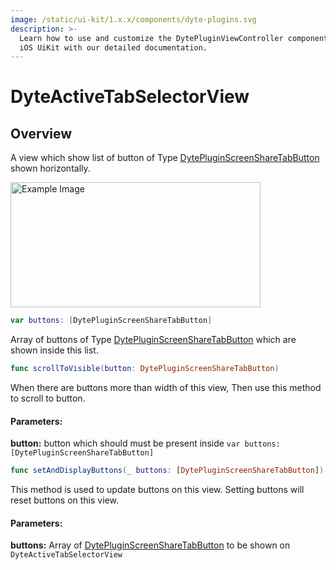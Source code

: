 ```yaml
---
image: /static/ui-kit/1.x.x/components/dyte-plugins.svg
description: >-
  Learn how to use and customize the DytePluginViewController component in Ospi's
  iOS UiKit with our detailed documentation.
---
```


# DyteActiveTabSelectorView
## Overview
A view which show list of button of Type [DytePluginScreenShareTabButton](/ios/components/dyte-pluginScreenShareTab-button) shown
 horizontally.

<img src="/static/ios/ios_active_HorizontalView.png" alt="Example Image" width="400" height="200"/>


```swift
var buttons: [DytePluginScreenShareTabButton]
```
Array of buttons of Type [DytePluginScreenShareTabButton](/ios/components/dyte-pluginScreenShareTab-button) which are shown inside this list. 


```swift
func scrollToVisible(button: DytePluginScreenShareTabButton)
```
When there are buttons more than width of this view, Then use this method to scroll to button.
#### Parameters:
**button:** button which should must be present inside `var buttons: [DytePluginScreenShareTabButton]`


```swift
func setAndDisplayButtons(_ buttons: [DytePluginScreenShareTabButton]) 
```
This method is used to update buttons on this view. Setting buttons will reset buttons on this view.
#### Parameters:
**buttons:** Array of [DytePluginScreenShareTabButton](/ios/components/dyte-pluginScreenShareTab-button)
 to be shown on `DyteActiveTabSelectorView`


<head>
  <title>iOS DytePluginViewController</title>
</head>
